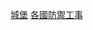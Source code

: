 {{Commons category|Castles by country}}
{{Categories by country|nocat}}

[[Category:城堡|]]
[[Category:各國防禦工事|]]